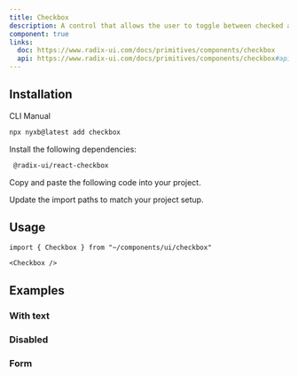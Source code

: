 ```yaml
---
title: Checkbox
description: A control that allows the user to toggle between checked and not checked.
component: true
links:
  doc: https://www.radix-ui.com/docs/primitives/components/checkbox
  api: https://www.radix-ui.com/docs/primitives/components/checkbox#api-reference
---
```


<ComponentPreview 
name="checkbox-demo" 
description="A checkbox"
button="copy"
dots={false}
styleSwitch
 />

## Installation

<Tabs defaultValue="cli">

<TabsList>
  <TabsTrigger value="cli">CLI</TabsTrigger>
  <TabsTrigger value="manual">Manual</TabsTrigger>
</TabsList>
<TabsContent value="cli">

```bash
npx nyxb@latest add checkbox
```

</TabsContent>

<TabsContent value="manual">

<Steps>

<Step>Install the following dependencies:</Step>

```bash
 @radix-ui/react-checkbox
```

<Step>Copy and paste the following code into your project.</Step>

<ComponentSource name="checkbox" />

<Step>Update the import paths to match your project setup.</Step>

</Steps>

</TabsContent>

</Tabs>

## Usage

```tsx
import { Checkbox } from "~/components/ui/checkbox"
```

```tsx
<Checkbox />
```

## Examples

### With text

<ComponentPreview
  name="checkbox-with-text"
  description="A checkbox with label and description."
  button="copy"
  dots={false}
  styleSwitch
/>

### Disabled

<ComponentPreview 
   name="checkbox-disabled" 
   description="A disabled checkbox"
   button="copy"
   dots={false}
   styleSwitch
 />

### Form

<ComponentPreview 
   name="checkbox-form-single"
   button="copy"
   dots={false}
   styleSwitch
 />

<ComponentPreview 
   name="checkbox-form-multiple"
   button="copy"
   dots={false}
   styleSwitch
 />
